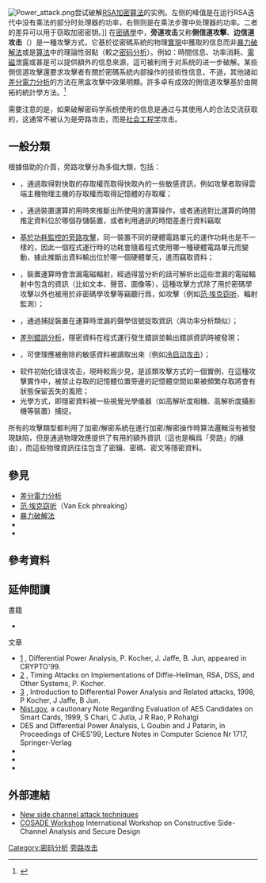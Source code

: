 {{NoteTA|G1=IT}}
[[File:Power_attack.png|thumb]]尝试破解[[RSA加密算法|RSA加密算法]]的实例。左侧的峰值是在运行RSA迭代中没有乘法的部分时处理器的功率，右侧则是在乘法步骤中处理器的功率。二者的差异可以用于窃取加密密钥。]]
在[[密碼學|密碼學]]中，'''旁道攻击'''又称'''侧信道攻擊'''、'''边信道攻击'''（{{lang-en|Side-channel attack}}）是一種攻擊方式，它基於從密碼系統的物理[[實現|實現]]中獲取的信息而非[[暴力破解法|暴力破解法]]或是[[算法|算法]]中的理論性弱點（較之[[密码分析|密码分析]]）。例如：時間信息、功率消耗、[[電磁輻射|電磁]]泄露或甚是{{tsl|en|Acoustic cryptanalysis|聲音密碼分析|聲音}}可以提供額外的信息來源，這可被利用于对系统的进一步破解。某些側信道攻擊還要求攻擊者有關於密碼系統内部操作的技術性信息，不過，其他諸如[[電力分析|差分電力分析]]的方法在黑盒攻擊中效果明顯。許多卓有成效的側信道攻擊基於由{{tsl|en|Paul Kocher|保罗·科切}}開拓的統計學方法。<ref>{{cite journal|last=Kocher|first=Paul|title=Timing attacks on implementations of Diffie-Hellman, RSA, DSS, and other systems|journal=Advances in Cryptology—CRYPTO’96|date=1996|volume=1109|series=Lecture Notes in Computer Science|pages=104–113|doi=10.1007/3-540-68697-5_9|url=http://www.rambus.com/timing-attacks-on-implementations-of-diffie-hellman-rsa-dss-and-other-systems/|accessdate=14 April 2014|archive-date=2015-09-24|archive-url=https://web.archive.org/web/20150924084626/http://www.rambus.com/timing-attacks-on-implementations-of-diffie-hellman-rsa-dss-and-other-systems/|dead-url=no}}</ref>

需要注意的是，如果破解密码学系统使用的信息是通过与其使用人的合法交流获取的，这通常不被认为是旁路攻击，而是[[社会工程学|社会工程学]]攻击。

== 一般分類 ==
根據借助的介質，旁路攻擊分為多個大類，包括：

* {{tsl|en|Cache Side-Channel Attacks|快取旁路攻擊|快取攻擊}}，通過取得對快取的存取權而取得快取內的一些敏感資訊，例如攻擊者取得雲端主機物理主機的存取權而取得記憶體的存取權；
* {{le|計時攻擊|Timing attack}}，通過裝置運算的用時來推斷出所使用的運算操作，或者通過對比運算的時間推定資料位於哪個存儲裝置，或者利用通訊的時間差進行資料竊取
* [[功耗分析|基於功耗監控的旁路攻擊]]，同一裝置不同的硬體電路單元的運作功耗也是不一樣的，因此一個程式運行時的功耗會隨着程式使用哪一種硬體電路單元而變動，據此推斷出資料輸出位於哪一個硬體單元，進而竊取資料；
* {{le|電磁攻擊|Electromagnetic attack}}，裝置運算時會泄漏電磁輻射，經過得當分析的話可解析出這些泄漏的電磁輻射中包含的資訊（比如文本、聲音、圖像等），這種攻擊方式除了用於密碼學攻擊以外也被用於非密碼學攻擊等竊聽行爲，如{{tsl|en|TEMPEST}}攻擊（例如[[范·埃克窃听|范·埃克窃听]]、輻射監測）；
* {{le|聲學密碼分析|Acoustic cryptanalysis}}，通過捕捉裝置在運算時泄漏的聲學信號捉取資訊（與功率分析類似）；
* [[差別錯誤分析|差別錯誤分析]]，隱密資料在程式運行發生錯誤並輸出錯誤資訊時被發現；
* {{le|数据残留|Data remanence}}，可使理應被刪除的敏感資料被讀取出來（例如[[冷启动攻击|冷启动攻击]]）；
* 软件初始化错误攻击，現時較爲少見，{{le|行錘攻擊|Row hammer}}是該類攻擊方式的一個實例，在這種攻擊實作中，被禁止存取的記憶體位置旁邊的記憶體空間如果被頻繁存取將會有狀態保留丟失的風險；
* 光學方式，即隱密資料被一些視覺光學儀器（如高解析度相機、高解析度攝影機等裝置）捕捉。

所有的攻擊類型都利用了加密/解密系統在進行加密/解密操作時算法邏輯沒有被發現缺陷，但是通過物理效應提供了有用的額外資訊（這也是稱爲「旁路」的緣由），而這些物理資訊往往包含了密鑰、密碼、密文等隱密資料。

==參見==
* [[差分電力分析|差分電力分析]]
* [[范·埃克窃听|范·埃克窃听]]（Van Eck phreaking）
* [[暴力破解法|暴力破解法]]
* {{tsl|en|Computer surveillance|計算機與網絡的監視}}
* {{tsl|en|Covert channel|隱秘信道}}

==參考資料==
{{reflist}}

==延伸閲讀==
;書籍
* {{cite book|authors=Ambrose, Jude|title=Power Analysis Side Channel Attacks: The Processor Design-level Context|publisher=VDM Verlag|year=2010|isbn=9783836485081|url=https://books.google.com/books?id=n9wsQwAACAAJ|display-authors=etal|access-date=2017-02-28|archive-date=2017-07-17|archive-url=https://web.archive.org/web/20170717085216/https://books.google.com/books?id=n9wsQwAACAAJ|dead-url=no}}

;文章
* [http://www.rambus.com/differential-power-analysis/] {{Wayback|url=http://www.rambus.com/differential-power-analysis/ |date=20210228034358 }}, Differential Power Analysis, P. Kocher, J. Jaffe, B. Jun, appeared in CRYPTO'99.
* [http://www.rambus.com/timing-attacks-on-implementations-of-diffie-hellman-rsa-dss-and-other-systems/] {{Wayback|url=http://www.rambus.com/timing-attacks-on-implementations-of-diffie-hellman-rsa-dss-and-other-systems/ |date=20150924084626 }}, Timing Attacks on Implementations of Diffie-Hellman, RSA, DSS, and Other Systems, P. Kocher.
* [http://www.rambus.com/introduction-to-differential-power-analysis-and-related-attacks/] {{Wayback|url=http://www.rambus.com/introduction-to-differential-power-analysis-and-related-attacks/ |date=20181209103134 }}, Introduction to Differential Power Analysis and Related attacks, 1998, P Kocher, J Jaffe, B Jun.
* [https://web.archive.org/web/20000816072517/http://csrc.nist.gov/encryption/aes/round1/conf2/papers/chari.pdf Nist.gov], a cautionary Note Regarding Evaluation of AES Candidates on Smart Cards, 1999, S Chari, C Jutla, J R Rao, P Rohatgi
* DES and Differential Power Analysis, L Goubin and  J Patarin, in Proceedings of CHES'99, Lecture Notes in Computer Science Nr 1717, Springer-Verlag
* {{cite book|authors=Grabher, Philipp|chapter=Cryptographic Side-Channels from Low-power Cache Memory|editor=Galbraith, Steven D.|title=Cryptography and coding: 11th IMA International Conference, Cirencester, UK, December 18-20, 2007 : proceedings, Volume 11|publisher=Springer|year=2007|isbn=9783540772712|url=https://books.google.com/books?id=V0L2Ki72osoC&pg=PA170|display-authors=etal|access-date=2017-02-28|archive-date=2017-07-17|archive-url=https://web.archive.org/web/20170717085227/https://books.google.com/books?id=V0L2Ki72osoC&pg=PA170|dead-url=no}}
*{{cite journal |first=Abdel Alim |last=Kamal |first2=Amr M. |last2=Youssef |title=Fault analysis of the NTRUSign digital signature scheme |journal=Cryptography and Communications |volume=4 |issue=2 |pages=131–144 |year=2012 |doi=10.1007/s12095-011-0061-3 }}
* {{cite web |url=http://www.tau.ac.il/~tromer/acoustic/ |title=RSA Key Extraction via Low-Bandwidth Acoustic Cryptanalysis |author1=Daniel Genkin |author2=Adi Shamir |author3=Eran Tromer |date=December 18, 2013 |website=[[Tel_Aviv_University|Tel Aviv University]] |accessdate=October 15, 2014 |archive-date=2017-09-04 |archive-url=https://web.archive.org/web/20170904044623/http://www.tau.ac.il/~tromer/acoustic/ |dead-url=no }}

==外部連結==
* [http://www.scientificamerican.com/article.cfm?id=hackers-can-steal-from-reflections New side channel attack techniques] {{Wayback|url=http://www.scientificamerican.com/article.cfm?id=hackers-can-steal-from-reflections |date=20131023225646 }}
* [http://cosade.org/ COSADE Workshop] {{Wayback|url=http://cosade.org/ |date=20131121080417 }} International Workshop on Constructive Side-Channel Analysis and Secure Design

{{Cryptography navbox}}

[[Category:密码分析|Category:密码分析]]
[[Category:旁路攻击|]]
